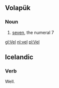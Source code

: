 == Volapük == 
===Noun === 
# [[seven]], the numeral 7

[[gl:Vel]]
[[nl:vel]]
[[pl:Vel]]

==Icelandic==
===Verb=== 

Well.